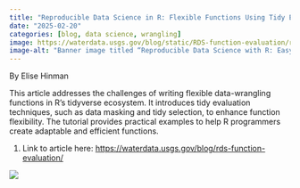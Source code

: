 ```yaml
---
title: "Reproducible Data Science in R: Flexible Functions Using Tidy Evaluation"
date: "2025-02-20"
categories: [blog, data science, wrangling]
image: https://waterdata.usgs.gov/blog/static/RDS-function-evaluation/rds_04banner.png
image-alt: "Banner image titled “Reproducible Data Science with R: Easy steps to improve the reusability of your code!” The main message reads “Flexible functions using tidy evaluations” in teal font. A cute blue cartoon water droplet character wearing a yellow hard hat stands at a conveyor belt assembling pipe valves. This image is part of “A WDFN Blog Series.”"
---
```


By Elise Hinman

This article addresses the challenges of writing flexible data-wrangling functions in R's tidyverse ecosystem. It introduces tidy evaluation techniques, such as data masking and tidy selection, to enhance function flexibility. The tutorial provides practical examples to help R programmers create adaptable and efficient functions.

1.  Link to article here: <https://waterdata.usgs.gov/blog/rds-function-evaluation/>

![](https://waterdata.usgs.gov/blog/static/RDS-function-evaluation/rds_04banner.png)
